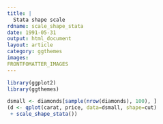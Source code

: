 ```yaml
---
title: |
  Stata shape scale
rdname: scale_shape_stata
date: 1991-05-31
output: html_document
layout: article
category: ggthemes
images:
FRONTFOMATTER_IMAGES
---
```


```r
library(ggplot2)
library(ggthemes)
```

```r
dsmall <- diamonds[sample(nrow(diamonds), 100), ]
(d <- qplot(carat, price, data=dsmall, shape=cut)
 + scale_shape_stata())



```